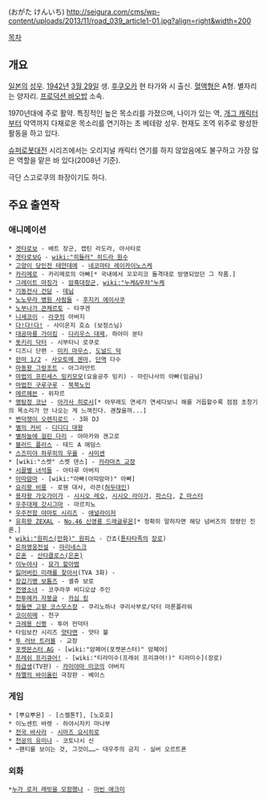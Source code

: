 {{{+1 緒方賢一 }}} (おがた けんいち) http://seigura.com/cms/wp-content/uploads/2013/11/road_039_article1-01.jpg?align=right&width=200

[[목차]]

== 개요 ==
[[일본]]의 [[성우]]. [[1942년]] [[3월 29일]] 생. [[후쿠오카]] 현 타가와 시 출신. [[혈액형]]은 A형. 별자리는 양자리. [[프로덕션 바오밥]] 소속.

1970년대에 주로 활약. 특징적인 높은 목소리를 가졌으며, 나이가 있는 역, [[개그 캐릭터]]부터 악역까지 다채로운 목소리를 연기하는 초 베테랑 성우. 현재도 조역 위주로 왕성한 활동을 하고 있다.

[[슈퍼로봇대전]] 시리즈에서는 오리지널 캐릭터 연기를 하지 않았음에도 불구하고 가장 많은 역할을 맡은 바 있다(2008년 기준).

극단 스고로쿠의 좌장이기도 하다.

== 주요 출연작 ==
=== 애니메이션 ===
 * [[겟타로보]] - 배트 장군, 캡틴 라도라, 아사타로
 * [[겟타로보G]] - [[wiki:"히들러" 히드라 원수]]
 * [[고양이 당인전 테얀데에]] - [[네코마타 레이카이노스케]]
 * [[카리메로]] - 카리메로의 아빠[* 국내에서 꼬꼬리코 돌격대로 방영되었던 그 작품.]
 * [[그레이트 마징가]] - [[암흑대장군]], [[wiki:"누케&무챠"누케]]
 * [[기동전사 건담]] - [[데님]] 
 * [[노노무라 병원 사람들]] - [[후지키 에이사쿠]]
 * [[노부나가 콘체르토]] - 타쿠겐
 * [[니세코이]] - [[이치죠 라쿠|라쿠]]의 아버지
 * [[다!다!다!]] - 사이온지 호쇼 (보정스님)
 * [[대공마룡 가이킹]] - [[다리우스 대제]], 하야미 분타
 * [[돗키리 닥터]] - 시부타니 로쿠로
 * 디즈니 단편 - [[미키 마우스]], [[도널드 덕]]
 * [[란마 1/2]] - [[사오토메 겐마]], [[단역]] 다수
 * [[마동왕 그랑조트]] - 아그라만트
 * [[마법의 프린세스 밍키모모]](요술공주 밍키) - 마린나사의 아빠(임금님) 
 * [[마법진 구루구루]] - [[북북노인]]
 * [[메르]]헤븐 - 위자르
 * [[명탐정 코난]] - [[아가사 히로시]][* 아무래도 연세가 연세다보니 해를 거듭할수록 점점 초창기의 목소리가 안 나오는 게 느껴진다. 괜찮을까...]
 * [[변덕쟁이 오렌지로드]] - 3화 DJ
 * [[별의 커비]] - [[디디디 대왕]] 
 * [[별하늘에 걸린 다리]] - 야마카와 겐고로
 * [[블러드 플러스]] - 테드 A 애덤스
 * [[스즈미야 하루히의 우울]] - [[샤미센]]
 * [wiki:"스켓" 스켓 댄스] - [[카라마츠 교장]]
 * [[시끌별 녀석들]] - 아타루 아버지
 * [[아따맘마]] - [wiki:"아빠(아따맘마)" 아빠]
 * [[요리왕 비룡]] - 로웬 대사, 라콘([[허두대인]])
 * [[용자왕 가오가이가]] - [[시시오 레오]], [[시시오 라이가]], [[파스다]], [[Z 마스터]]
 * [[우주대제 갓시그마]] - 마르치노
 * [[우주전함 야마토 시리즈]] - [[애널라이저]]
 * [[유희왕 ZEXAL]] - [[No.46 신영룡 드래글루온]][* 정확히 말하자면 해당 넘버즈의 정령인 진론.]
 * [[wiki:"원피스(만화)" 원피스]] - 간쵸([[톤타타]]족의 [[장로]])
 * [[은하영웅전설]] - [[마리네스크]]
 * [[은혼]] - [[산타클로스(은혼)]]
 * [[이누야샤]] - [[묘가 할아범]]
 * [[잃어버린 미래를 찾아서]](TVA 3화) -  
 * [[장갑기병 보톰즈]] - 셀쥬 보로
 * [[전영소녀]] - 코쿠라쿠 비디오샵 주인
 * [[전투메카 자붕글]] - [[카심 킹]]
 * [[정들면 고향 코스모스장]] - 쿠리노하나 쿠리사부로/닥터 마론플라워
 * [[코이히메]] - 천구
 * [[크레용 신짱]] - 투어 컨덕터
 * 타임보칸 시리즈 [[얏타맨]] - 얏타 불
 * [[투 러브 트러블]] - 교장
 * [[포켓몬스터 AG]] - [wiki:"암페어(포켓몬스터)" 암페어]
 * [[프레쉬 프리큐어!]] - [wiki:"티라미수(프레쉬 프리큐어!)" 티라미수](장로)
 * [[하급생]](TV판) - [[카미야마 미코]]의 아버지
 * [[하멜의 바이올린]] 극장판 - 베이스

=== 게임 ===
 * [뿌요뿌욘] - [스켈톤T], [노호호]
 * 이노센트 바렛 - 하야시자키 마나부
 * [[전국 바사라]] - [[시마즈 요시히로]]
 * [[천공의 유미나]] - 코토나시 신
 * ~팬티를 보이는 것, 그것이……~ 대우주의 긍지 - 실버 오르트폰
=== 외화 ===
 *[[누가 로저 래빗을 모함했나]] - [[마빈 애크미]]
